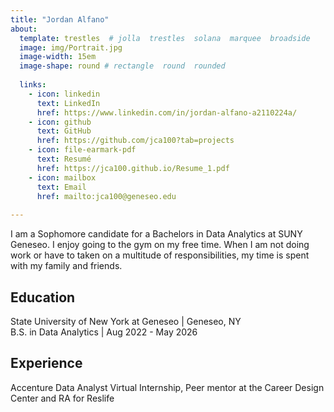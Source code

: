 ```yaml
---
title: "Jordan Alfano"
about:
  template: trestles  # jolla  trestles  solana  marquee  broadside
  image: img/Portrait.jpg 
  image-width: 15em
  image-shape: round # rectangle  round  rounded
  
  links:
    - icon: linkedin
      text: LinkedIn
      href: https://www.linkedin.com/in/jordan-alfano-a2110224a/
    - icon: github
      text: GitHub
      href: https://github.com/jca100?tab=projects
    - icon: file-earmark-pdf
      text: Resumé
      href: https://jca100.github.io/Resume_1.pdf
    - icon: mailbox
      text: Email
      href: mailto:jca100@geneseo.edu
 
---
```


I am a Sophomore candidate for a Bachelors in Data Analytics at SUNY Geneseo. I enjoy going to the gym on my free time. When I am not doing work or have to taken on a multitude of responsibilities, my time is spent with my family and friends. 


## Education

State University of New York at Geneseo | Geneseo, NY <br>
B.S. in Data Analytics | Aug 2022 - May 2026 <br>


## Experience
Accenture Data Analyst Virtual Internship, 
Peer mentor at the Career Design Center and 
RA for Reslife 


